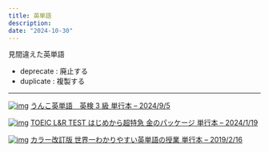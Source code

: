 ```yaml
---
title: 英単語
description:
date: "2024-10-30"
---
```


見間違えた英単語

- deprecate : 廃止する
- duplicate : 複製する

---

[![img](https://m.media-amazon.com/images/I/91z59zdkVpL._SY342_.jpg)](https://www.amazon.co.jp/dp/4866518367?_encoding=UTF8&pd_rd_i=4866518367&qid=1730281867&pd_rd_w=S5Jdp&content-id=amzn1.sym.ea91fbda-5568-44df-b5b0-99202f731686%3Aamzn1.sym.ea91fbda-5568-44df-b5b0-99202f731686&pf_rd_p=ea91fbda-5568-44df-b5b0-99202f731686&pf_rd_r=W69702XQFQAED12NV0JV&pd_rd_wg=uBsWW&pd_rd_r=ce1f0a59-a710-441a-bb53-857b1fdc967f&pd_rd_plhdr=t&linkCode=ll1&tag=ka2yukimori-22&linkId=9a6810212f843d3dc480778c057a0902&language=ja_JP&ref_=as_li_ss_tl)
[うんこ英単語　英検 3 級 単行本 – 2024/9/5](https://www.amazon.co.jp/dp/4866518367?_encoding=UTF8&pd_rd_i=4866518367&qid=1730281867&pd_rd_w=S5Jdp&content-id=amzn1.sym.ea91fbda-5568-44df-b5b0-99202f731686%3Aamzn1.sym.ea91fbda-5568-44df-b5b0-99202f731686&pf_rd_p=ea91fbda-5568-44df-b5b0-99202f731686&pf_rd_r=W69702XQFQAED12NV0JV&pd_rd_wg=uBsWW&pd_rd_r=ce1f0a59-a710-441a-bb53-857b1fdc967f&pd_rd_plhdr=t&linkCode=ll1&tag=ka2yukimori-22&linkId=9a6810212f843d3dc480778c057a0902&language=ja_JP&ref_=as_li_ss_tl)

[![img](https://m.media-amazon.com/images/I/81Z8SOpUNVL._SY342_.jpg)](https://www.amazon.co.jp/dp/4023323535?ie=UTF8&psc=1&pf_rd_p=b50fc925-73c7-404a-a30e-d087294b678c&pf_rd_r=VDPVP5X3A7TVW78DXRTJ&pd_rd_wg=omY85&pd_rd_w=sPi5C&pd_rd_r=93c16178-cf24-4530-ac87-b51da98b3c64&aref=FjlfHtOIqG&linkCode=ll1&tag=ka2yukimori-22&linkId=c6497e27a7522abe4f62ce18f4218e57&language=ja_JP&ref_=as_li_ss_tl)
[TOEIC L&R TEST はじめから超特急 金のパッケージ 単行本 – 2024/1/19](https://www.amazon.co.jp/dp/4023323535?ie=UTF8&psc=1&pf_rd_p=b50fc925-73c7-404a-a30e-d087294b678c&pf_rd_r=VDPVP5X3A7TVW78DXRTJ&pd_rd_wg=omY85&pd_rd_w=sPi5C&pd_rd_r=93c16178-cf24-4530-ac87-b51da98b3c64&aref=FjlfHtOIqG&linkCode=ll1&tag=ka2yukimori-22&linkId=c6497e27a7522abe4f62ce18f4218e57&language=ja_JP&ref_=as_li_ss_tl)

[![img](https://m.media-amazon.com/images/I/71CUV7lc2RL._SY342_.jpg)](https://www.amazon.co.jp/%E3%82%AB%E3%83%A9%E3%83%BC%E6%94%B9%E8%A8%82%E7%89%88-%E4%B8%96%E7%95%8C%E4%B8%80%E3%82%8F%E3%81%8B%E3%82%8A%E3%82%84%E3%81%99%E3%81%84%E8%8B%B1%E5%8D%98%E8%AA%9E%E3%81%AE%E6%8E%88%E6%A5%AD-%E9%96%A2-%E6%AD%A3%E7%94%9F/dp/4046040327?__mk_ja_JP=%E3%82%AB%E3%82%BF%E3%82%AB%E3%83%8A&crid=2MEBP65YRB7MK&dib=eyJ2IjoiMSJ9.197aLNPvEp7llss6Kp9shLgwu8lM2D_q786NyzvqKHFDqqWQwxs8M6vrSC1nt6Iowk3VOuQG3FPzPbkmvAuSpgwu18pBrhqohG1rSWgzIvQrrcQaLKKIv1QKrG80ldV8Bta9RGVhs3dWtwD3p99WRGAdstlrnHpx5U-rWvOsDuHBBVZgW_7_-os8X9Zhgouz0T-mP6zIW5aewfTfLty82prQTup_-dgG8VN0SHDNlriLZ_8zmd3PLgBUz6xEXcAsEE911VhYVYMDN-xlKD-MFch-g8cDdQ7E6Ye19oqmldQ.MBDByC9u5mECFz0m_bkvU9Pi62_1SsC3pqUlxF2ss5M&dib_tag=se&keywords=%E8%8B%B1%E5%8D%98%E8%AA%9E&qid=1730282364&sprefix=%E8%8B%B1%E5%8D%98%E8%AA%9E%2Caps%2C282&sr=8-70&linkCode=ll1&tag=ka2yukimori-22&linkId=cfa0ebbb0961cb67c4c2d6307691408f&language=ja_JP&ref_=as_li_ss_tl)
[カラー改訂版 世界一わかりやすい英単語の授業 単行本 – 2019/2/16](https://www.amazon.co.jp/%E3%82%AB%E3%83%A9%E3%83%BC%E6%94%B9%E8%A8%82%E7%89%88-%E4%B8%96%E7%95%8C%E4%B8%80%E3%82%8F%E3%81%8B%E3%82%8A%E3%82%84%E3%81%99%E3%81%84%E8%8B%B1%E5%8D%98%E8%AA%9E%E3%81%AE%E6%8E%88%E6%A5%AD-%E9%96%A2-%E6%AD%A3%E7%94%9F/dp/4046040327?__mk_ja_JP=%E3%82%AB%E3%82%BF%E3%82%AB%E3%83%8A&crid=2MEBP65YRB7MK&dib=eyJ2IjoiMSJ9.197aLNPvEp7llss6Kp9shLgwu8lM2D_q786NyzvqKHFDqqWQwxs8M6vrSC1nt6Iowk3VOuQG3FPzPbkmvAuSpgwu18pBrhqohG1rSWgzIvQrrcQaLKKIv1QKrG80ldV8Bta9RGVhs3dWtwD3p99WRGAdstlrnHpx5U-rWvOsDuHBBVZgW_7_-os8X9Zhgouz0T-mP6zIW5aewfTfLty82prQTup_-dgG8VN0SHDNlriLZ_8zmd3PLgBUz6xEXcAsEE911VhYVYMDN-xlKD-MFch-g8cDdQ7E6Ye19oqmldQ.MBDByC9u5mECFz0m_bkvU9Pi62_1SsC3pqUlxF2ss5M&dib_tag=se&keywords=%E8%8B%B1%E5%8D%98%E8%AA%9E&qid=1730282364&sprefix=%E8%8B%B1%E5%8D%98%E8%AA%9E%2Caps%2C282&sr=8-70&linkCode=ll1&tag=ka2yukimori-22&linkId=cfa0ebbb0961cb67c4c2d6307691408f&language=ja_JP&ref_=as_li_ss_tl)
